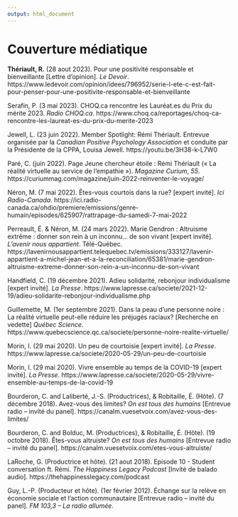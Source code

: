 ```yaml
---
output: html_document
---
```


\scriptsize
\setlength{\parindent}{-0.2in}
\setlength{\leftskip}{0.2in}
\setlength{\parskip}{8pt}

# Couverture médiatique

**Thériault, R.** (28 aout 2023). Pour une positivité responsable et bienveillante [Lettre d'opinion]. *Le Devoir*. https://www.ledevoir.com/opinion/idees/796952/serie-l-ete-c-est-fait-pour-penser-pour-une-positivite-responsable-et-bienveillante

Serafin, P. (3 mai 2023). CHOQ.ca rencontre les Lauréat.es du Prix du mérite 2023. *Radio CHOQ.ca*. https://www.choq.ca/reportages/choq-ca-rencontre-les-laureat-es-du-prix-du-merite-2023

Jewell, L. (23 juin 2022). Member Spotlight: Rémi Thériault. Entrevue organisée par la *Canadian Positive Psychology Association* et conduite par la Présidente de la CPPA, Louisa Jewell. https://youtu.be/3H38-k-L7W0

Paré, C. (juin 2022). Page Jeune chercheur étoile : Rémi Thériault (« La réalité virtuelle au service de l'empathie »). *Magazine Curium*, *55*. https://curiummag.com/magazine/juin-2022-reinventer-le-voyage/

Néron, M. (7 mai 2022). Êtes-vous courtois dans la rue? [expert invité]. *Ici Radio-Canada*. https://ici.radio-canada.ca/ohdio/premiere/emissions/genre-humain/episodes/625907/rattrapage-du-samedi-7-mai-2022

Perreault, É. & Néron, M. (24 mars 2022). Marie Gendron : Altruisme extrême : donner son rein à un inconnu... de son vivant [expert invité]. *L'avenir nous appartient*. Télé-Québec. https://lavenirnousappartient.telequebec.tv/emissions/333127/lavenir-appartient-a-michel-jean-et-a-la-reconciliation/65381/marie-gendron-altruisme-extreme-donner-son-rein-a-un-inconnu-de-son-vivant

Handfield, C. (19 décembre 2021). Adieu solidarité, rebonjour individualisme [expert invité]. *La Presse*. https://www.lapresse.ca/societe/2021-12-19/adieu-solidarite-rebonjour-individualisme.php

Guillemette, M. (1er septembre 2021). Dans la peau d'une personne noire : La réalité virtuelle peut-elle réduire les préjugés raciaux? [Recherche en vedette] *Québec Science*. https://www.quebecscience.qc.ca/societe/personne-noire-realite-virtuelle/

Morin, I. (29 mai 2020). Un peu de courtoisie [expert invité]. *La Presse*. https://www.lapresse.ca/societe/2020-05-29/un-peu-de-courtoisie

Morin, I. (29 mai 2020). Vivre ensemble au temps de la COVID-19 [expert invité]. *La Presse*. https://www.lapresse.ca/societe/2020-05-29/vivre-ensemble-au-temps-de-la-covid-19

Bourderon, C. and Laliberté, J.-S. (Productrices), & Robitaille, É. (Hôte). (7 décembre 2018). Avez-vous des limites? *On est tous des humains* [Entrevue radio – invité du panel]. https://canalm.vuesetvoix.com/avez-vous-des-limites/

Bourderon, C. and Bolduc, M. (Productrices), & Robitaille, É. (Hôte). (19 octobre 2018). Êtes-vous altruiste? *On est tous des humains* [Entrevue radio – invité du panel]. https://canalm.vuesetvoix.com/etes-vous-altruiste/

LaRoche, G. (Productrice et hôte). (21 aout 2018). Episode 10 - Student conversation ft. Rémi. *The Happiness Legacy Podcast* [Invité de balado audio]. https://thehappinesslegacy.com/podcast

Guy, L.-P. (Producteur et hôte). (1er février 2012). Échange sur la relève en économie sociale et l'action communautaire [Entrevue radio – invité du panel]. *FM 103,3 -- La radio allumée*.